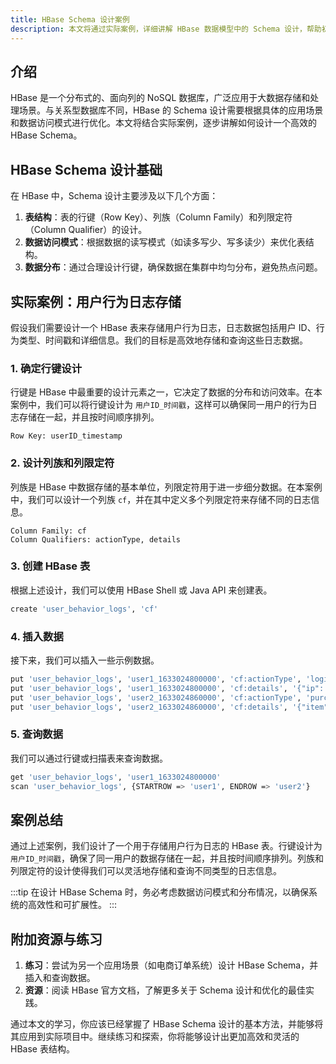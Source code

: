 ```yaml
---
title: HBase Schema 设计案例
description: 本文将通过实际案例，详细讲解 HBase 数据模型中的 Schema 设计，帮助初学者理解如何为特定应用场景设计高效的 HBase 表结构。
---
```


## 介绍

HBase 是一个分布式的、面向列的 NoSQL 数据库，广泛应用于大数据存储和处理场景。与关系型数据库不同，HBase 的 Schema 设计需要根据具体的应用场景和数据访问模式进行优化。本文将结合实际案例，逐步讲解如何设计一个高效的 HBase Schema。

## HBase Schema 设计基础

在 HBase 中，Schema 设计主要涉及以下几个方面：

1. **表结构**：表的行键（Row Key）、列族（Column Family）和列限定符（Column Qualifier）的设计。
2. **数据访问模式**：根据数据的读写模式（如读多写少、写多读少）来优化表结构。
3. **数据分布**：通过合理设计行键，确保数据在集群中均匀分布，避免热点问题。

## 实际案例：用户行为日志存储

假设我们需要设计一个 HBase 表来存储用户行为日志，日志数据包括用户 ID、行为类型、时间戳和详细信息。我们的目标是高效地存储和查询这些日志数据。

### 1. 确定行键设计

行键是 HBase 中最重要的设计元素之一，它决定了数据的分布和访问效率。在本案例中，我们可以将行键设计为 `用户ID_时间戳`，这样可以确保同一用户的行为日志存储在一起，并且按时间顺序排列。

```plaintext
Row Key: userID_timestamp
```

### 2. 设计列族和列限定符

列族是 HBase 中数据存储的基本单位，列限定符用于进一步细分数据。在本案例中，我们可以设计一个列族 `cf`，并在其中定义多个列限定符来存储不同的日志信息。

```plaintext
Column Family: cf
Column Qualifiers: actionType, details
```

### 3. 创建 HBase 表

根据上述设计，我们可以使用 HBase Shell 或 Java API 来创建表。

```bash
create 'user_behavior_logs', 'cf'
```

### 4. 插入数据

接下来，我们可以插入一些示例数据。

```bash
put 'user_behavior_logs', 'user1_1633024800000', 'cf:actionType', 'login'
put 'user_behavior_logs', 'user1_1633024800000', 'cf:details', '{"ip": "192.168.1.1", "device": "mobile"}'
put 'user_behavior_logs', 'user2_1633024860000', 'cf:actionType', 'purchase'
put 'user_behavior_logs', 'user2_1633024860000', 'cf:details', '{"item": "laptop", "price": 1200}'
```

### 5. 查询数据

我们可以通过行键或扫描表来查询数据。

```bash
get 'user_behavior_logs', 'user1_1633024800000'
scan 'user_behavior_logs', {STARTROW => 'user1', ENDROW => 'user2'}
```

## 案例总结

通过上述案例，我们设计了一个用于存储用户行为日志的 HBase 表。行键设计为 `用户ID_时间戳`，确保了同一用户的数据存储在一起，并且按时间顺序排列。列族和列限定符的设计使得我们可以灵活地存储和查询不同类型的日志信息。

:::tip
在设计 HBase Schema 时，务必考虑数据访问模式和分布情况，以确保系统的高效性和可扩展性。
:::

## 附加资源与练习

1. **练习**：尝试为另一个应用场景（如电商订单系统）设计 HBase Schema，并插入和查询数据。
2. **资源**：阅读 HBase 官方文档，了解更多关于 Schema 设计和优化的最佳实践。

通过本文的学习，你应该已经掌握了 HBase Schema 设计的基本方法，并能够将其应用到实际项目中。继续练习和探索，你将能够设计出更加高效和灵活的 HBase 表结构。